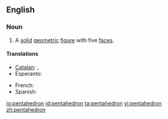 ==English==

===Noun===
{{en-noun|pl2=pentahedra}}

# A [[solid]] [[geometric]] [[figure]] with five [[face]]s.

====Translations====
{{trans-top|solid geometric figure}}
* [[Catalan]]: {{t|ca|pentaedre|m}}, {{t|ca|pentàedre|m}}
* Esperanto: {{t|eo|kvinedro|xs=Esperanto}}
{{trans-mid}}
* French: {{t|fr|pentaèdre}}
* Spanish: {{t|es|pentaedro|m}}
{{trans-bottom}}

[[io:pentahedron]]
[[id:pentahedron]]
[[ta:pentahedron]]
[[vi:pentahedron]]
[[zh:pentahedron]]